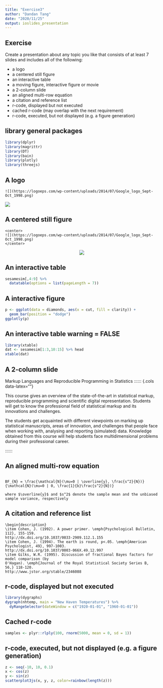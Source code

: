 ---
title: "Exercise3"
author: "Dandan Tang"
date: "2020/11/25"
output: ioslides_presentation
---

## Exercise
Create a presentation about any topic you like that consists of at least 7 slides and includes all of the following:

- a logo
- a centered still figure
- an interactive table
- a moving figure, interactive figure or movie
- a 2-column slide
- an aligned multi-row equation
- a citation and reference list
- r-code, displayed but not executed
- cached r-code (may overlap with the next requirement)
- r-code, executed, but not displayed (e.g. a figure generation)

## library general packages
```{r warning = FALSE, message = FALSE}
library(dplyr) 
library(magrittr)
library(DT)
library(bain)
library(plotly)
library(threejs)
```


## A logo

```
![](https://logoeps.com/wp-content/uploads/2014/07/Google_logo_Sept-Oct_1998.png)
```
![](https://logoeps.com/wp-content/uploads/2014/07/Google_logo_Sept-Oct_1998.png)


## A centered still figure

```
<center>
![](https://logoeps.com/wp-content/uploads/2014/07/Google_logo_Sept-Oct_1998.png)
</center>
```
<center>
![](https://logoeps.com/wp-content/uploads/2014/07/Google_logo_Sept-Oct_1998.png)
</center>


## An interactive table
```{r}
sesamesim[,4:9] %>% 
  datatable(options = list(pageLength = 7))
```


## A interactive figure
```{r}
p <- ggplot(data = diamonds, aes(x = cut, fill = clarity)) +
  geom_bar(position = "dodge")
ggplotly(p)
```

## An interactive table warning = FALSE
```{r warning = FALSE, message = FALSE}
library(xtable)
dat <- sesamesim[1:3,10:15] %>% head
xtable(dat)
```

## A 2-column slide
  Markup Languages and Reproducible Programming in Statistics
  :::::: {.cols data-latex=""}

::: {.col data-latex="{0.55\textwidth}"}
This course gives an overview of the state-of-the-art in statistical markup, reproducible programming and scientific digital representation. Students will get to know the professional field of statistical markup and its innovations and challenges. 
:::

::: {.col data-latex="{0.5\textwidth}"}
The students get acquainted with different viewpoints on marking up statistical manuscripts, areas of innovation, and challenges that people face when working with, analysing and reporting (simulated) data. Knowledge obtained from this course will help students face multidimensional problems during their professional career.
:::
::::::


## An aligned multi-row equation
```

BF_{N} = \frac{\mathcal{N}(\mu=0 | \overline{y}, \frac{s^2}{N})}{\mathcal{N}(\mu=0 | 0, \frac{1}{b}\frac{s^2}{N})}

where $\overline{y}$ and $s^2$ denote the sample mean and the unbiased sample variance, respectively

```

## A citation and reference list
```
\begin{description}
\item Cohen, J. (1992). A power primer. \emph{Psychological Bulletin, 112}, 155-159.
http://dx.doi.org/10.1037/0033-2909.112.1.155
\item Cohen, J. (1994). The earth is round, p<.05. \emph{American Psychologist, 49}, 997-1003.
http://dx.doi.org/10.1037/0003-066X.49.12.997
\item Gilks, W.R. (1995). Discussion of fractional Bayes factors for model comparison (by
O'Hagan). \emph{Journal of the Royal Statistical Society Series B, 56,} 118-120.
http://www.jstor.org/stable/2346088
```

## r-code, displayed but not executed
```{r eval=FALSE} 
library(dygraphs)
dygraph(nhtemp, main = "New Haven Temperatures") %>% 
  dyRangeSelector(dateWindow = c("1920-01-01", "1960-01-01"))

```

## Cached r-code 
```{r cache = TRUE} 
samples <- plyr::rlply(100, rnorm(5000, mean = 0, sd = 1))
```

## r-code, executed, but not displayed (e.g. a figure generation)
```{r include = FALSE} 
z <- seq(-10, 10, 0.1)
x <- cos(z)
y <- sin(z)
scatterplot3js(x, y, z, color=rainbow(length(z)))

```

